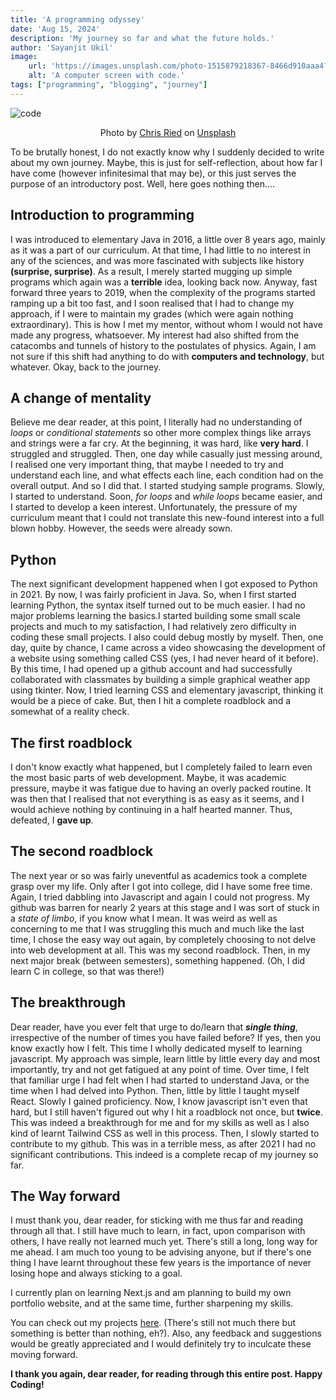 ```yaml
---
title: 'A programming odyssey'
date: 'Aug 15, 2024'
description: 'My journey so far and what the future holds.'
author: 'Sayanjit Ukil'
image:
    url: 'https://images.unsplash.com/photo-1515879218367-8466d910aaa4?q=80&w=2069&auto=format&fit=crop&ixlib=rb-4.0.3&ixid=M3wxMjA3fDB8MHxwaG90by1wYWdlfHx8fGVufDB8fHx8fA%3D%3D'
    alt: 'A computer screen with code.'
tags: ["programming", "blogging", "journey"]
---
```


![code](https://images.unsplash.com/photo-1515879218367-8466d910aaa4?w=800&auto=format&fit=crop&q=60&ixlib=rb-4.0.3&ixid=M3wxMjA3fDB8MHxwcm9maWxlLXBhZ2V8NDl8fHxlbnwwfHx8fHw%3D)

<div class="mb-2" align="center">
Photo by <a href="https://unsplash.com/@cdr6934?utm_content=creditCopyText&utm_medium=referral&utm_source=unsplash">Chris Ried</a> on <a href="https://unsplash.com/photos/a-computer-screen-with-a-bunch-of-code-on-it-ieic5Tq8YMk?utm_content=creditCopyText&utm_medium=referral&utm_source=unsplash">Unsplash</a>
</div>

To be brutally honest, I do not exactly know why I suddenly decided to write about my own journey. Maybe, this is just for self-reflection, about how far I have come (however infinitesimal that may be), or this just serves the purpose of an introductory post. Well, here goes nothing then....

## Introduction to programming

I was introduced to elementary Java in 2016, a little over 8 years ago, mainly as it was a part of our curriculum. At that time, I had little to no interest in any of the sciences, and was more fascinated with subjects like history **(surprise, surprise)**. As a result, I merely started mugging up simple programs which again was a **terrible** idea, looking back now. Anyway, fast forward three years to 2019, when the complexity of the programs started ramping up a bit too fast, and I soon realised that I had to change my approach, if I were to maintain my grades (which were again nothing extraordinary). This is how I met my mentor, without whom I would not have made any progress, whatsoever. My interest had also shifted from the catacombs and tunnels of history to the postulates of physics. Again, I am not sure if this shift had anything to do with **computers and technology**, but whatever. Okay, back to the journey.

## A change of mentality

Believe me dear reader, at this point, I literally had no understanding of *loops* or *conditional statements* so other more complex things like arrays and strings were a far cry. At the beginning, it was hard, like **very hard**. I struggled and struggled. Then, one day while casually just messing around, I realised one very important thing, that maybe I needed to try and understand each line, and what effects each line, each condition had on the overall output. And so I did that. I started studying sample programs. Slowly, I started to understand. Soon, *for loops* and *while loops* became easier, and I started to develop a keen interest. Unfortunately, the pressure of my curriculum meant that I could not translate this new-found interest into a full blown hobby. However, the seeds were already sown.

## Python

The next significant development happened when I got exposed to Python in 2021. By now, I was fairly proficient in Java. So, when I first started learning Python, the syntax itself turned out to be much easier. I had no major problems learning the basics.I started building some small scale projects and much to my satisfaction, I had relatively zero difficulty in coding these small projects. I also could debug mostly by myself. Then, one day, quite by chance, I came across a video showcasing the development of a website using something called CSS (yes, I had never heard of it before). By this time, I had opened up a github account and had successfully collaborated with classmates by building a simple graphical weather app using tkinter. Now, I tried learning CSS and elementary javascript, thinking it would be a piece of cake. But, then I hit a complete roadblock and a somewhat of a reality check.

## The first roadblock

I don't know exactly what happened, but I completely failed to learn even the most basic parts of web development. Maybe, it was academic pressure, maybe it was fatigue due to having an overly packed routine. It was then that I realised that not everything is as easy as it seems, and I would achieve nothing by continuing in a half hearted manner. Thus, defeated, I **gave up**.

## The second roadblock

The next year or so was fairly uneventful as academics took a complete grasp over my life. Only after I got into college, did I have some free time. Again, I tried dabbling into Javascript and again I could not progress. My github was barren for nearly 2 years at this stage and I was sort of stuck in a *state of limbo*, if you know what I mean. It was weird as well as concerning to me that I was struggling this much and much like the last time, I chose the easy way out again, by completely choosing to not delve into web development at all. This was my second roadblock. Then, in my next major break (between semesters), something happened. (Oh, I did learn C in college, so that was there!)

## The breakthrough

Dear reader, have you ever felt that urge to do/learn that ***single thing***, irrespective of the number of times you have failed before? If yes, then you know exactly how I felt. This time I wholly dedicated myself to learning javascript. My approach was simple, learn little by little every day and most importantly, try and not get fatigued at any point of time. Over time, I felt that familiar urge I had felt when I had started to understand Java, or the time when I had delved into Python. Then, little by little I taught myself React. Slowly I gained proficiency. Now, I know javascript isn't even that hard, but I still haven't figured out why I hit a roadblock not once, but **twice**. This was indeed a breakthrough for me and for my skills as well as I also kind of learnt Tailwind CSS as well in this process. Then, I slowly started to contribute to my github. This was in a terrible mess, as after 2021 I had no significant contributions. This indeed is a complete recap of my journey so far.

## The Way forward

I must thank you, dear reader, for sticking with me thus far and reading through all that. I still have much to learn, in fact, upon comparison with others, I have really not learned much yet. There's still a long, long way for me ahead. I am much too young to be advising anyone, but if there's one thing I have learnt throughout these few years is the importance of never losing hope and always sticking to a goal.

I currently plan on learning Next.js and am planning to build my own portfolio website, and at the same time, further sharpening my skills.

You can check out my projects [here](https://github.com/sayanjit082805). (There's still not much there but something is better than nothing, eh?). Also, any feedback and suggestions would be greatly appreciated and I would definitely try to inculcate these moving forward.

**I thank you again, dear reader, for reading through this entire post. Happy Coding!**